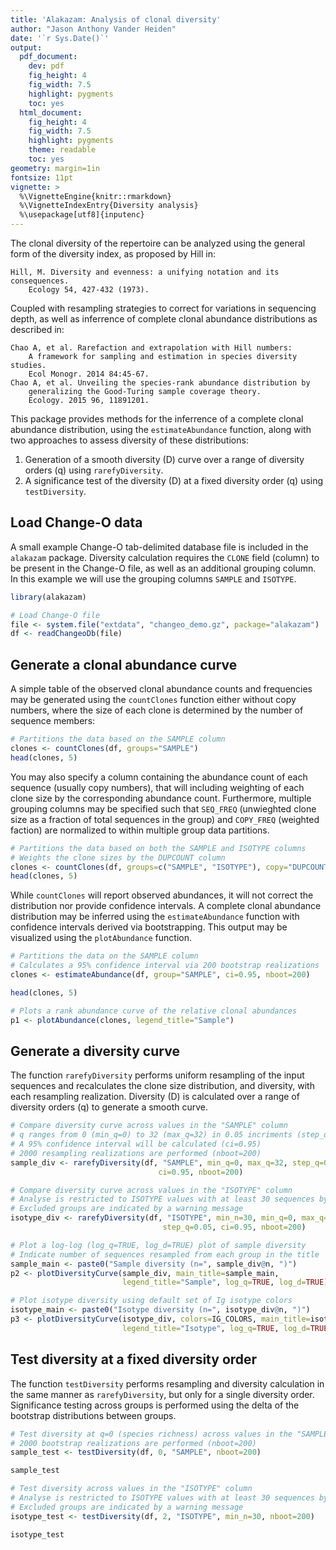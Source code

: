 ```yaml
---
title: 'Alakazam: Analysis of clonal diversity'
author: "Jason Anthony Vander Heiden"
date: '`r Sys.Date()`'
output:
  pdf_document:
    dev: pdf
    fig_height: 4
    fig_width: 7.5
    highlight: pygments
    toc: yes
  html_document:
    fig_height: 4
    fig_width: 7.5
    highlight: pygments
    theme: readable
    toc: yes
geometry: margin=1in
fontsize: 11pt
vignette: >
  %\VignetteEngine{knitr::rmarkdown} 
  %\VignetteIndexEntry{Diversity analysis} 
  %\usepackage[utf8]{inputenc}
---
```


The clonal diversity of the repertoire can be analyzed using the general form
of the diversity index, as proposed by Hill in:

    Hill, M. Diversity and evenness: a unifying notation and its consequences. 
        Ecology 54, 427-432 (1973).

Coupled with resampling strategies to correct for variations in sequencing 
depth, as well as inferrence of complete clonal abundance distributions as 
described in:

    Chao A, et al. Rarefaction and extrapolation with Hill numbers: 
        A framework for sampling and estimation in species diversity studies. 
        Ecol Monogr. 2014 84:45-67.
    Chao A, et al. Unveiling the species-rank abundance distribution by 
        generalizing the Good-Turing sample coverage theory. 
        Ecology. 2015 96, 11891201.

This package provides methods for the inferrence of a complete clonal 
abundance distribution, using the `estimateAbundance` function, along with 
two approaches to assess diversity of these distributions: 

1. Generation of a smooth diversity (D) curve over a range of diversity orders (q) 
using `rarefyDiversity`.
2. A significance test of the diversity (D) at a fixed diversity order (q) using 
`testDiversity`.


Load Change-O data
--------------------------------------------------------------------------------
A small example Change-O tab-delimited database file is included in the 
`alakazam` package. Diversity calculation requires the `CLONE` field 
(column) to be present in the Change-O file, as well as an additional grouping 
column. In this example we will use the grouping columns `SAMPLE` and `ISOTYPE`.

```r
library(alakazam)

# Load Change-O file
file <- system.file("extdata", "changeo_demo.gz", package="alakazam")
df <- readChangeoDb(file)
```

Generate a clonal abundance curve
--------------------------------------------------------------------------------

A simple table of the observed clonal abundance counts and frequencies may be
generated using the `countClones` function either without copy numbers, where
the size of each clone is determined by the number of sequence members:

```r
# Partitions the data based on the SAMPLE column
clones <- countClones(df, groups="SAMPLE")
head(clones, 5)
```

You may also specify a column containing the abundance count of each sequence 
(usually copy numbers), that will including weighting of each clone size by the 
corresponding abundance count. Furthermore, multiple grouping columns may be
specified such that `SEQ_FREQ` (unwieghted clone size as a fraction
of total sequences in the group) and `COPY_FREQ` (weighted faction) are 
normalized to within multiple group data partitions.

```r
# Partitions the data based on both the SAMPLE and ISOTYPE columns
# Weights the clone sizes by the DUPCOUNT column
clones <- countClones(df, groups=c("SAMPLE", "ISOTYPE"), copy="DUPCOUNT")
head(clones, 5)
```

While `countClones` will report observed abundances, it will not correct the
distribution nor provide confidence intervals. A complete clonal abundance 
distribution may be inferred using the `estimateAbundance` function with
confidence intervals derived via bootstrapping.  This output may be visualized
using the `plotAbundance` function.

```r
# Partitions the data on the SAMPLE column
# Calculates a 95% confidence interval via 200 bootstrap realizations
clones <- estimateAbundance(df, group="SAMPLE", ci=0.95, nboot=200)
```
```r
head(clones, 5)

# Plots a rank abundance curve of the relative clonal abundances
p1 <- plotAbundance(clones, legend_title="Sample")
```


Generate a diversity curve
--------------------------------------------------------------------------------
The function `rarefyDiversity` performs uniform resampling of the input 
sequences and recalculates the clone size distribution, and diversity, with each 
resampling realization. Diversity (D) is calculated over a range of diversity 
orders (q) to generate a smooth curve.

```r
# Compare diversity curve across values in the "SAMPLE" column
# q ranges from 0 (min_q=0) to 32 (max_q=32) in 0.05 incriments (step_q=0.05)
# A 95% confidence interval will be calculated (ci=0.95)
# 2000 resampling realizations are performed (nboot=200)
sample_div <- rarefyDiversity(df, "SAMPLE", min_q=0, max_q=32, step_q=0.05, 
                                 ci=0.95, nboot=200)

# Compare diversity curve across values in the "ISOTYPE" column
# Analyse is restricted to ISOTYPE values with at least 30 sequences by min_n=30
# Excluded groups are indicated by a warning message
isotype_div <- rarefyDiversity(df, "ISOTYPE", min_n=30, min_q=0, max_q=32, 
                                  step_q=0.05, ci=0.95, nboot=200)
```

```r
# Plot a log-log (log_q=TRUE, log_d=TRUE) plot of sample diversity
# Indicate number of sequences resampled from each group in the title
sample_main <- paste0("Sample diversity (n=", sample_div@n, ")")
p2 <- plotDiversityCurve(sample_div, main_title=sample_main, 
                         legend_title="Sample", log_q=TRUE, log_d=TRUE)

# Plot isotype diversity using default set of Ig isotype colors
isotype_main <- paste0("Isotype diversity (n=", isotype_div@n, ")")
p3 <- plotDiversityCurve(isotype_div, colors=IG_COLORS, main_title=isotype_main, 
                         legend_title="Isotype", log_q=TRUE, log_d=TRUE)
```

Test diversity at a fixed diversity order
--------------------------------------------------------------------------------
The function `testDiversity` performs resampling and diversity calculation in 
the same manner as `rarefyDiversity`, but only for a single diversity order. 
Significance testing across groups is performed using the delta of the bootstrap
distributions between groups.

```r
# Test diversity at q=0 (species richness) across values in the "SAMPLE" column
# 2000 bootstrap realizations are performed (nboot=200)
sample_test <- testDiversity(df, 0, "SAMPLE", nboot=200)
```
```r
sample_test
```
```r
# Test diversity across values in the "ISOTYPE" column
# Analyse is restricted to ISOTYPE values with at least 30 sequences by min_n=30
# Excluded groups are indicated by a warning message
isotype_test <- testDiversity(df, 2, "ISOTYPE", min_n=30, nboot=200)
```
```r
isotype_test
```